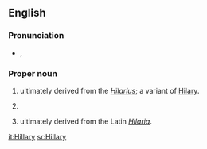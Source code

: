 ==English==

===Pronunciation===
{{rfap}}
* {{a|UK}} {{IPA|/ˈhɪl.ə.ɹi/}}, {{SAMPA|/"hIl.@.ri/}}

===Proper noun===
{{en-proper noun}}

# {{given name|male|from=Latin}} ultimately derived from the {{etyl|la}} ''[[Hilarius]]''; a variant of [[Hilary]].
# {{surname|[[patronymic]]|from=given names}}
# {{given name|female|from=Latin}} ultimately derived from the Latin ''[[Hilaria]]''.

[[it:Hillary]]
[[sr:Hillary]]